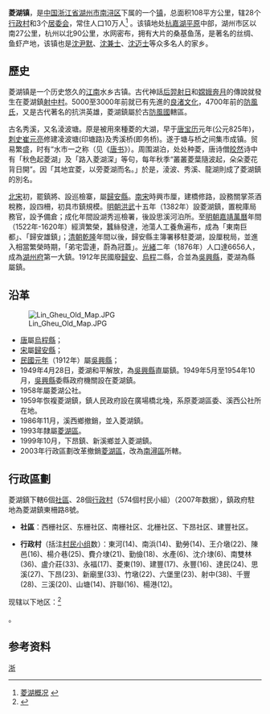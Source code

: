 {{中国乡镇级行政区|33/05/03/105/000
|城镇名称= 菱湖鎮
|外文名称= Lin Gheu Tzen（[[吳語|吳語]]）
|代表图像= 
|所属国家={{CHN}}
|简称=
|设立始年= 
|行政区类别= 鎮
|区划=
|全镇面积= 108平方公里
|总人口=  10萬（2009年）
|本土语言= [[吳語|吳語]]
|电话区号= 0572
|邮政编码= 313018
|经纬度=
|毗邻乡镇=  [[和孚鎮|和孚鎮]]<br>[[千金鎮|千金鎮]]<br>[[石淙鎮|石淙鎮]]
|官方网站= http://lh.chinananxun.gov.cn/ lh.chinananxun.gov.cn/
}}

'''菱湖镇'''，是[[中国|中国]][[浙江省|浙江省]][[湖州市|湖州市]][[南浔区|南浔区]]下属的一个[[镇|镇]]，总面积108平方公里，辖28个[[行政村|行政村]]和3个[[居委会|居委会]]，常住人口10万人<ref>[http://lh.chinananxun.gov.cn:96/81/200531885707.htm 菱湖概况] {{webarchive|url=https://web.archive.org/web/20090715231133/http://lh.chinananxun.gov.cn:96/81/200531885707.htm |date=2009-07-15 }}</ref> 。该镇地处[[杭嘉湖平原|杭嘉湖平原]]中部，湖州市区以南27公里，杭州以北90公里，水网密布，拥有大片的桑基鱼荡，是著名的丝绸、鱼虾产地，该镇也是[[沈尹默|沈尹默]]、[[沈兼士|沈兼士]]、[[沈迈士|沈迈士]]等众多名人的家乡。

== 歷史 ==
菱湖镇是一个历史悠久的[[江南|江南]]水乡古镇。古代神話[[后羿射日|后羿射日]]和[[嫦娥奔月|嫦娥奔月]]的傳說就發生在菱湖鎮[[射中村|射中村]]。5000至3000年前就已有先進的[[良渚文化|良渚文化]]，4700年前的[[防風氏|防風氏]]，又是古代著名的抗洪英雄，菱湖鎮屬於古[[防風國|防風國]]轄區。

古名秀溪，又名淩波塘。原是被用來種菱的大湖，早于[[唐|唐]][[寶曆_(唐朝)|宝历]]元年(公元825年)，[[刺史|刺史]][[崔元亮|崔元亮]]修建凌波塘(印塘路)及秀溪桥(即务桥)。遂于塘与桥之间集市成镇。贸易繁盛，时有“水市一之称（见《[[唐书|唐书]]》）。周围湖泊，处处种菱，唐诗僧[[皎然|皎然]]诗中有「秋色起菱湖」及「路入菱湖深」等句，每年秋季“叢叢菱葉隨波起，朵朵菱花背日開”。因「其地宜菱，以旁菱湖而名。」於是，淩波、秀溪、龍湖則成了菱湖鎮的別名。

[[北宋|北宋]]初，罷鎮將、設巡檢寨，屬[[歸安縣|歸安縣]]。[[南宋|南宋]]時興市厘，建橋修路，設務關掌茶酒稅務，設四柵，初具市鎮規模。[[明朝|明朝]][[洪武|洪武]]十五年（1382年）設菱湖鎮，置稅庫局務官，設予備倉；成化年間設湖秀巡檢署，後設思溪河泊所。至[[明朝|明朝]][[嘉靖|嘉靖]][[萬曆|萬曆]]年間（1522年-1620年）經濟繁榮，蠶絲發達，池蕩人工養魚遍布，成為「東南巨都」、「歸安雄鎮」；[[清朝|清朝]][[乾隆|乾隆]]年間以後，歸安縣主簿署移駐菱湖，設厘稅局，並進入相當繁榮時期，「弟宅雲連，蔚為冠蓋」。[[光緒|光緒]]二年（1876年）人口達6656人，成為[[湖州府|湖州府]]第一大鎮。1912年民國廢[[歸安|歸安]]、[[烏程|烏程]]二縣，合並為[[吳興縣_(中華民國)|吳興縣]]，菱湖為縣屬鎮。

== 沿革 ==
[[File:Lin_Gheu_Old_Map.JPG|thumb]]
*[[唐|唐]]屬[[烏程縣|烏程縣]]；
*[[宋|宋]]屬[[歸安縣|歸安縣]]；
*[[民國元年|民國元年]]（1912年）屬[[吳興縣_(中華民國)|吳興縣]]；
*1949年4月28日，菱湖和平解放，為[[吳興縣|吳興縣]]直屬鎮。1949年5月至1954年10月，[[吳興縣|吳興縣]]委縣政府機關設在菱湖鎮。
*1958年屬菱湖公社。
*1959年恢複菱湖鎮，鎮人民政府設在廣場橋北堍，系原菱湖區委、溪西公社所在地。
*1986年11月，溪西鄉撤銷，並入菱湖鎮。
*1993年隸屬[[菱湖區|菱湖區]]。
*1999年10月，下昂鎮、新溪鄉並入菱湖鎮。
*2003年行政區劃改革撤銷[[菱湖區|菱湖區]]，改為[[南潯區|南潯區]]所轄。

== 行政區劃 ==
菱湖鎮下轄6個[[社區|社區]]、28個[[行政村|行政村]]（574個村民小組）（2007年数据），鎮政府駐地為菱湖鎮東柵路8號。

* '''社區'''：西栅社区、东栅社区、南栅社区、北栅社区、下昂社区、建豐社区。

* '''行政村'''（括注[[村民小组|村民小组]]数）：東河(14)、南浜(14)、勤勞(14)、王介墩(22)、陳邑(16)、楊介巷(25)、費介埭(21)、勤儉(18)、水產(6)、沈介埭(6)、南雙林(36)、盧介莊(33)、永福(17)、菱東(19)、建豐(17)、永豐(16)、達民(24)、思溪(27)、下昂(23)、新廟里(33)、竹墩(22)、六堡里(23)、射中(38)、千豐(28)、三溪(20)、山塘(14)、許聯(16)、楊港(12)。

现辖以下地区：<ref>{{PRC admin/ref sgc|33/05/03/105/000}}</ref>

{{PRC admin/children|33/05/03/105/000}}。

== 参考资料 ==
{{reflist}}

{{PRC admin/navcat|33/05/03/105/000}}

{{中国历史文化名镇}}
[[Category:中国历史文化名镇|浙]]